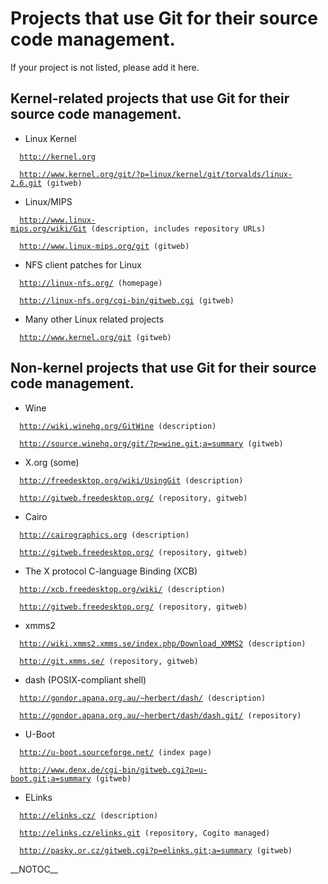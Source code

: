 = Projects that use Git for their source code management. =

If your project is not listed, please add it here.

== Kernel-related projects that use Git for their source code management. ==

* Linux Kernel

   http://kernel.org

   http://www.kernel.org/git/?p=linux/kernel/git/torvalds/linux-2.6.git (gitweb)

* Linux/MIPS

   http://www.linux-mips.org/wiki/Git (description, includes repository URLs)

   http://www.linux-mips.org/git (gitweb)

* NFS client patches for Linux

   http://linux-nfs.org/ (homepage)

   http://linux-nfs.org/cgi-bin/gitweb.cgi (gitweb)

* Many other Linux related projects

   http://www.kernel.org/git (gitweb)

== Non-kernel projects that use Git for their source code management. ==

* Wine

   http://wiki.winehq.org/[[GitWine]] (description)

   http://source.winehq.org/git/?p=wine.git;a=summary (gitweb)

* X.org (some)

   http://freedesktop.org/wiki/[[UsingGit]] (description)

   http://gitweb.freedesktop.org/ (repository, gitweb)

* Cairo

   http://cairographics.org (description)

   http://gitweb.freedesktop.org/ (repository, gitweb)

* The X protocol C-language Binding (XCB)

   http://xcb.freedesktop.org/wiki/ (description)   

   http://gitweb.freedesktop.org/ (repository, gitweb)

* xmms2

   http://wiki.xmms2.xmms.se/index.php/Download_XMMS2 (description)

   http://git.xmms.se/ (repository, gitweb)

* dash (POSIX-compliant shell)

   http://gondor.apana.org.au/~herbert/dash/ (description)

   http://gondor.apana.org.au/~herbert/dash/dash.git/ (repository)

* U-Boot

   http://u-boot.sourceforge.net/ (index page)

   http://www.denx.de/cgi-bin/gitweb.cgi?p=u-boot.git;a=summary (gitweb)

* ELinks

   http://elinks.cz/ (description)

   http://elinks.cz/elinks.git (repository, Cogito managed)

   http://pasky.or.cz/gitweb.cgi?p=elinks.git;a=summary (gitweb)

__NOTOC__
